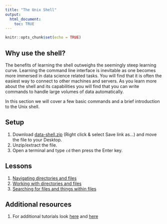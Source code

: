 ```yaml
---
title: "The Unix Shell"
output:
  html_document:
    toc: TRUE
---
```


```r
knitr::opts_chunk$set(echo = TRUE)
```

## Why use the shell?
The benefits of learning the shell outweighs the seemingly steep learning curve. Learning the command line interface is inevitable as one becomes more immersed in data science related tasks. You will find that it is often the easiest way to connect to other machines and servers. As you learn more about the shell and its capabilities you will find that you can write commands to handle large volumes of data automatically.

In this section we will cover a few basic commands and a brief introduction to the Unix shell.

## Setup
1. Download [data-shell.zip](https://raw.githubusercontent.com/cities/datascience2019/master/data/data-shell.zip) (Right click & select Save link as...) and move the file to your Desktop.
2. Unzip/extract the file.
3. Open a terminal and type `cd` then press the Enter key.

## Lessons
1. [Navigating directories and files](https://swcarpentry.github.io/shell-novice/02-filedir/index.html)
1. [Working with directories and files](https://swcarpentry.github.io/shell-novice/03-create/index.html)
1. [Searching for files and things within files](https://swcarpentry.github.io/shell-novice/07-find/index.html)

## Additional resources
1. For additional tutorials look [here](https://swcarpentry.github.io/shell-novice/) and [here](http://swcarpentry.github.io/shell-extras/)